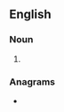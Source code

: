 ==English==

===Noun===
{{head|en|noun plural form|head=[[human]] [[being]]s}}

# {{plural of|human being|lang=en}}

===Anagrams===
* {{anagrams|en|a=abeghimnnsu|enambushing}}